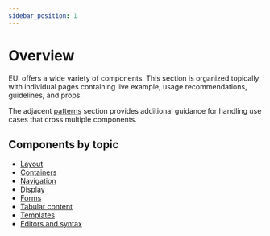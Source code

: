 ```yaml
---
sidebar_position: 1
---
```


# Overview

EUI offers a wide variety of components. This section is organized topically with individual pages containing live example, usage recommendations, guidelines, and props.

The adjacent [patterns](../patterns/index.mdx) section provides additional guidance for handling use cases that cross multiple components.

## Components by topic
- [Layout](./layout/flex/index.mdx)
- [Containers](./containers/accordion.mdx)
- [Navigation](./navigation/breadcrumbs.mdx)
- [Display](./display/badge/index.mdx)
- [Forms](./forms/controls/guidelines.mdx)
- [Tabular content](./tabular-content/tables/basic.mdx)
- [Templates](./templates/page-template/index.mdx)
- [Editors and syntax](./editors-and-syntax/markdown/format.mdx)

